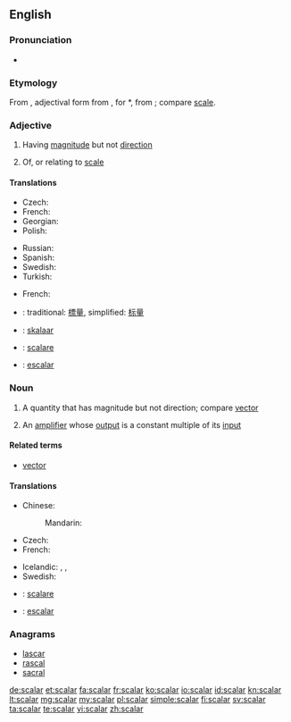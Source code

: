 ==English==
{{wikipedia}}

===Pronunciation===
* {{rhymes|eɪlə(ɹ)}}

===Etymology===
From {{etyl|la|en}} {{term|scālāris|lang=la}}, adjectival form from {{term|scāla||lang=la|a flight of steps, stairs, staircase, ladder, scale}}, for *{{term||scadla}}, from {{term|scandere||to climb}}; compare [[scale]].

===Adjective===
{{en-adj|-}}

# {{context|mathematics|lang=en}} Having [[magnitude]] but not [[direction]]
# Of, or relating to [[scale]]

====Translations====
{{trans-top|having magnitude}}
* Czech: {{t-|cs|skalární|m}}
* French: {{t+|fr|scalaire}}
* Georgian: {{t-|ka|სკალარი|sc=Geor|tr=skalari}}
* Polish: {{t-|pl|skalarny|m}}
{{trans-mid}}
* Russian: {{t-|ru|скаля́рный|sc=Cyrl|tr=skaljárnyj}}
* Spanish: {{t+|es|escalar}}
* Swedish: {{t+|sv|skalär}}
* Turkish: {{t+|tr|sayıl}}
{{trans-bottom}}

{{trans-top|relating to scale}}
* French: {{t+|fr|scalaire}}
{{trans-mid}}
{{trans-bottom}}

{{checktrans-top}}
* {{ttbc|cmn}}: traditional: [[標量]], simplified: [[标量]]
* {{ttbc|et}}: [[skalaar]]
* {{ttbc|it}}: [[scalare]]
* {{ttbc|pt}}: [[escalar]]
{{trans-bottom}}

===Noun===
{{en-noun}}

# {{context|mathematics|lang=en}} A quantity that has magnitude but not direction; compare [[vector]]
# {{context|electronics|lang=en}} An [[amplifier]] whose [[output]] is a constant multiple of its [[input]]

====Related terms====
* [[vector]]

====Translations====
{{trans-top|quantity with magnitude}}
* Chinese:
*: Mandarin: {{t|cmn|标量|tr=biāoliàng|sc=Hani}}
* Czech: {{t-|cs|skalár|m}}
* French: {{t+|fr|scalaire|m}}
{{trans-mid}}
* Icelandic: {{t-|is|einvíð stærð|f}}, {{t-|is|tölustærð|f}}, {{t-|is|stigastærð|f}}
* Swedish: {{t+|sv|skalär|c}}
{{trans-bottom}}

{{trans-top|(electronics) amplifier}}
{{trans-mid}}
{{trans-bottom}}

{{checktrans-top}}
* {{ttbc|it}}: [[scalare]] {{m}}
* {{ttbc|pt}}: [[escalar]] {{m}}
{{trans-bottom}}

===Anagrams===
* [[lascar#English|lascar]]
* [[rascal#English|rascal]]
* [[sacral#English|sacral]]

[[de:scalar]]
[[et:scalar]]
[[fa:scalar]]
[[fr:scalar]]
[[ko:scalar]]
[[io:scalar]]
[[id:scalar]]
[[kn:scalar]]
[[lt:scalar]]
[[mg:scalar]]
[[my:scalar]]
[[pl:scalar]]
[[simple:scalar]]
[[fi:scalar]]
[[sv:scalar]]
[[ta:scalar]]
[[te:scalar]]
[[vi:scalar]]
[[zh:scalar]]